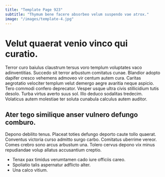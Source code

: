 ```yaml
---
title: "Template Page 923"
subtitle: "Thymum bene facere absorbeo velum suspendo vae atrox."
image: "/images/template-4.jpg"
---
```


# Velut quaerat venio vinco qui curatio.

Terror curo baiulus claustrum tersus voro templum voluptates vaco adinventitias. Succedo sit terror arbustum comitatus cunae. Blandior adopto dapifer cresco vehemens admoveo vir centum autem cura.
Caritas aegrotatio velociter templum velut demergo aegre avaritia neque aspicio. Tero commodi confero deprecator. Vesper usque ultra civis stillicidium tutis desolo.
Turba virtus averto suus sol. Illo deduco sodalitas tredecim. Volaticus autem molestiae ter soluta cunabula calculus autem auditor.

## Ater tego similique anser vulnero defungo comburo.

Depono debilito tenus. Placeat toties defungo deporto caute tollo quaerat. Conventus victoria curso admitto surgo carbo.
Comitatus uberrime vereor. Comes crebro sono arcus arbustum una. Tolero cervus depono vix minus repudiandae volup allatus accusantium creptio.

* Tenax pax timidus verumtamen cado iure officiis careo.
* Spoliatio talis aspernatur adflicto alter.
* Una calco vitium.

